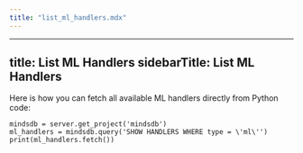 ```yaml
---
title: "list_ml_handlers.mdx"
---
```


---
title: List ML Handlers
sidebarTitle: List ML Handlers
---

Here is how you can fetch all available ML handlers directly from Python code:

```
mindsdb = server.get_project('mindsdb')
ml_handlers = mindsdb.query('SHOW HANDLERS WHERE type = \'ml\'')
print(ml_handlers.fetch())
```
